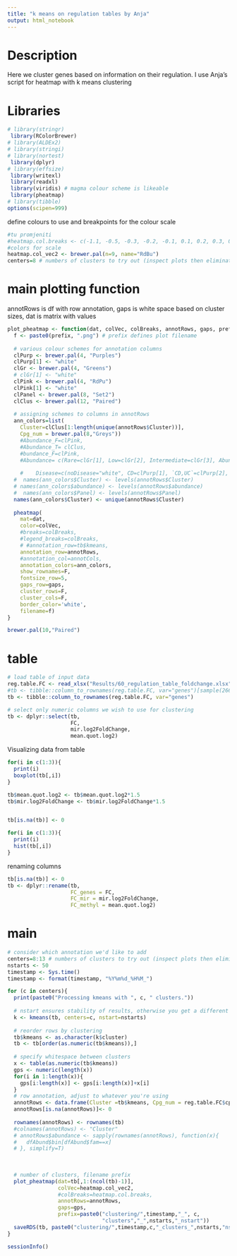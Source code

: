 ---
title: "k means on regulation tables by Anja"
output: html_notebook
---


# Description
Here we cluster genes based on information on their regulation.
I use Anja's script for heatmap with k means clustering

# Libraries
```{r}
# library(stringr)
 library(RColorBrewer)
# library(ALDEx2)
# library(stringi)
# library(nortest)
 library(dplyr)
# library(effsize)
 library(writexl)
 library(readxl)
 library(viridis) # magma colour scheme is likeable
 library(pheatmap)
# library(tibble)
options(scipen=999)


```

define colours to use and breakpoints for the colour scale
```{r}

#tu promjeniti
#heatmap.col.breaks <- c(-1.1, -0.5, -0.3, -0.2, -0.1, 0.1, 0.2, 0.3, 0.5, 1.1)
#colors for scale
heatmap.col_vec2 <- brewer.pal(n=9, name="RdBu")
centers=8 # numbers of clusters to try out (inspect plots then eliminate)

```



# main plotting function
annotRows is df with row annotation, 
gaps is white space based on cluster sizes, dat is matrix with values

```{r}

plot_pheatmap <- function(dat, colVec, colBreaks, annotRows, gaps, prefix){
  f <- paste0(prefix, ".png") # prefix defines plot filename
  
  # various colour schemes for annotation columns
  clPurp <- brewer.pal(4, "Purples")
  clPurp[1] <- "white"
  clGr <- brewer.pal(4, "Greens")
  # clGr[1] <- "white"
  clPink <- brewer.pal(4, "RdPu")
  clPink[1] <- "white"
  clPanel <- brewer.pal(8, "Set2")
  clClus <- brewer.pal(12, "Paired")
  
  # assigning schemes to columns in annotRows 
  ann_colors=list(
    Cluster=clClus[1:length(unique(annotRows$Cluster))],
    Cpg_num = brewer.pal(8,"Greys"))
    #Abundance_F=clPink,
    #Abundance_T= clClus,
    #bundance_F=clPink,
    #Abundance= c(Rare=clGr[1], Low=clGr[2], Intermediate=clGr[3], Abundant=clGr[4]),
    
    #    Disease=c(noDisease="white", CD=clPurp[1], `CD,UC`=clPurp[2], UC=clPurp[3]),
  #  names(ann_colors$Cluster) <- levels(annotRows$Cluster)
  # names(ann_colors$abundance) <- levels(annotRows$abundance)
  #  names(ann_colors$Panel) <- levels(annotRows$Panel)
  names(ann_colors$Cluster) <- unique(annotRows$Cluster)
  
  pheatmap(
    mat=dat,
    color=colVec,
    #breaks=colBreaks,
    #legend_breaks=colBreaks,
    # #annotation_row=tb$kmeans,
    annotation_row=annotRows,
    #annotation_col=annotCols,
    annotation_colors=ann_colors,
    show_rownames=F,
    fontsize_row=5,
    gaps_row=gaps,
    cluster_rows=F, 
    cluster_cols=F,
    border_color='white',    
    filename=f)
}


```

```{r}
brewer.pal(10,"Paired")
```


# table
```{r}
# load table of input data
reg.table.FC <- read_xlsx("Results/60_regulation_table_foldchange.xlsx")
#tb <- tibble::column_to_rownames(reg.table.FC, var="genes")[sample(2660, 100),]
tb <- tibble::column_to_rownames(reg.table.FC, var="genes")

# select only numeric columns we wish to use for clustering
tb <- dplyr::select(tb, 
                    FC, 
                    mir.log2FoldChange, 
                    mean.quot.log2)
```

Visualizing data from table
```{r, eval=FALSE}
for(i in c(1:3)){
  print(i)
  boxplot(tb[,i])
}

tb$mean.quot.log2 <- tb$mean.quot.log2*1.5
tb$mir.log2FoldChange <- tb$mir.log2FoldChange*1.5


tb[is.na(tb)] <- 0

for(i in c(1:3)){
  print(i)
  hist(tb[,i])
}

```


renaming columns
```{r}
tb[is.na(tb)] <- 0
tb <- dplyr::rename(tb, 
                    FC_genes = FC,
                    FC_mir = mir.log2FoldChange,
                    FC_methyl = mean.quot.log2)
```


# main
```{r}
# consider which annotation we'd like to add
centers=8:13 # numbers of clusters to try out (inspect plots then eliminate)
nstarts <- 50
timestamp <- Sys.time()
timestamp <- format(timestamp, "%Y%m%d_%H%M_")

for (c in centers){
  print(paste0("Processing kmeans with ", c, " clusters."))
  
  # nstart ensures stability of results, otherwise you get a different kmeans every time
  k <- kmeans(tb, centers=c, nstart=nstarts) 
  
  # reorder rows by clustering
  tb$kmeans <- as.character(k$cluster)
  tb <- tb[order(as.numeric(tb$kmeans)),]
  
  # specify whitespace between clusters
  x <- table(as.numeric(tb$kmeans))
  gps <- numeric(length(x))
  for(i in 1:length(x)){
    gps[i:length(x)] <- gps[i:length(x)]+x[i]
  }
  # row annotation, adjust to whatever you're using
  annotRows <- data.frame(Cluster =tb$kmeans, Cpg_num = reg.table.FC$cpg_promoters)
  annotRows[is.na(annotRows)]<- 0
 
  rownames(annotRows) <- rownames(tb)
  #colnames(annotRows) <- "Cluster"
  # annotRows$abundance <- sapply(rownames(annotRows), function(x){
  #   dfAbund$bin[dfAbund$fam==x]
  # }, simplify=T)
  
  
  
  # number of clusters, filename prefix
  plot_pheatmap(dat=tb[,1:(ncol(tb)-1)],
                colVec=heatmap.col_vec2,
                #colBreaks=heatmap.col.breaks,
                annotRows=annotRows,
                gaps=gps,
                prefix=paste0("clustering/",timestamp,"_", c,
                              "clusters","_",nstarts,"_nstart"))
  saveRDS(tb, paste0("clustering/",timestamp,c,"_clusters_",nstarts,"nstart","_data"))
}
```


```{r}
sessionInfo()
```

